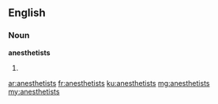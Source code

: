 ==English==

===Noun===
'''anesthetists'''

# {{plural of|anesthetist}}

[[ar:anesthetists]]
[[fr:anesthetists]]
[[ku:anesthetists]]
[[mg:anesthetists]]
[[my:anesthetists]]
